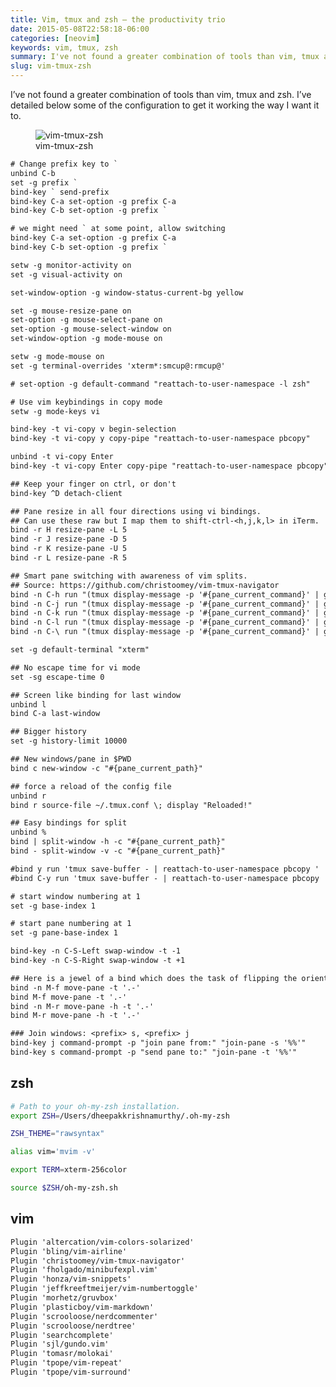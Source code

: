 ```yaml
---
title: Vim, tmux and zsh — the productivity trio
date: 2015-05-08T22:58:18-06:00
categories: [neovim]
keywords: vim, tmux, zsh
summary: I've not found a greater combination of tools than vim, tmux and zsh. I've detailed below some of the configuration ...
slug: vim-tmux-zsh
---
```


I've not found a greater combination of tools than vim, tmux and zsh. I've detailed below some of the configuration to get it working the way I want it to.

![vim-tmux-zsh](images/vim-tmux-zsh.png)

```default
# Change prefix key to `
unbind C-b
set -g prefix `
bind-key ` send-prefix
bind-key C-a set-option -g prefix C-a
bind-key C-b set-option -g prefix `

# we might need ` at some point, allow switching
bind-key C-a set-option -g prefix C-a
bind-key C-b set-option -g prefix `

setw -g monitor-activity on
set -g visual-activity on

set-window-option -g window-status-current-bg yellow

set -g mouse-resize-pane on
set-option -g mouse-select-pane on
set-option -g mouse-select-window on
set-window-option -g mode-mouse on

setw -g mode-mouse on
set -g terminal-overrides 'xterm*:smcup@:rmcup@'

# set-option -g default-command "reattach-to-user-namespace -l zsh"

# Use vim keybindings in copy mode
setw -g mode-keys vi

bind-key -t vi-copy v begin-selection
bind-key -t vi-copy y copy-pipe "reattach-to-user-namespace pbcopy"

unbind -t vi-copy Enter
bind-key -t vi-copy Enter copy-pipe "reattach-to-user-namespace pbcopy"

## Keep your finger on ctrl, or don't
bind-key ^D detach-client

## Pane resize in all four directions using vi bindings.
## Can use these raw but I map them to shift-ctrl-<h,j,k,l> in iTerm.
bind -r H resize-pane -L 5
bind -r J resize-pane -D 5
bind -r K resize-pane -U 5
bind -r L resize-pane -R 5

## Smart pane switching with awareness of vim splits.
## Source: https://github.com/christoomey/vim-tmux-navigator
bind -n C-h run "(tmux display-message -p '#{pane_current_command}' | grep -iqE '(^|\/)g?(view|vim?)(diff)?$' && tmux send-keys C-h) || tmux select-pane -L"
bind -n C-j run "(tmux display-message -p '#{pane_current_command}' | grep -iqE '(^|\/)g?(view|vim?)(diff)?$' && tmux send-keys C-j) || tmux select-pane -D"
bind -n C-k run "(tmux display-message -p '#{pane_current_command}' | grep -iqE '(^|\/)g?(view|vim?)(diff)?$' && tmux send-keys C-k) || tmux select-pane -U"
bind -n C-l run "(tmux display-message -p '#{pane_current_command}' | grep -iqE '(^|\/)g?(view|vim?)(diff)?$' && tmux send-keys C-l) || tmux select-pane -R"
bind -n C-\ run "(tmux display-message -p '#{pane_current_command}' | grep -iqE '(^|\/)g?(view|vim?)(diff)?$' && tmux send-keys 'C-\\') || tmux select-pane -l"

set -g default-terminal "xterm"

## No escape time for vi mode
set -sg escape-time 0

## Screen like binding for last window
unbind l
bind C-a last-window

## Bigger history
set -g history-limit 10000

## New windows/pane in $PWD
bind c new-window -c "#{pane_current_path}"

## force a reload of the config file
unbind r
bind r source-file ~/.tmux.conf \; display "Reloaded!"

## Easy bindings for split
unbind %
bind | split-window -h -c "#{pane_current_path}"
bind - split-window -v -c "#{pane_current_path}"

#bind y run 'tmux save-buffer - | reattach-to-user-namespace pbcopy '
#bind C-y run 'tmux save-buffer - | reattach-to-user-namespace pbcopy '

# start window numbering at 1
set -g base-index 1

# start pane numbering at 1
set -g pane-base-index 1

bind-key -n C-S-Left swap-window -t -1
bind-key -n C-S-Right swap-window -t +1

## Here is a jewel of a bind which does the task of flipping the orientation of the current pane with the pane before it (in the ordering) -- I had a SO question on this and nobody answered.
bind -n M-f move-pane -t '.-'
bind M-f move-pane -t '.-'
bind -n M-r move-pane -h -t '.-'
bind M-r move-pane -h -t '.-'

### Join windows: <prefix> s, <prefix> j
bind-key j command-prompt -p "join pane from:" "join-pane -s '%%'"
bind-key s command-prompt -p "send pane to:" "join-pane -t '%%'"
```

## zsh

```zsh
# Path to your oh-my-zsh installation.
export ZSH=/Users/dheepakkrishnamurthy/.oh-my-zsh

ZSH_THEME="rawsyntax"

alias vim='mvim -v'

export TERM=xterm-256color

source $ZSH/oh-my-zsh.sh
```

## vim

```default
Plugin 'altercation/vim-colors-solarized'
Plugin 'bling/vim-airline'
Plugin 'christoomey/vim-tmux-navigator'
Plugin 'fholgado/minibufexpl.vim'
Plugin 'honza/vim-snippets'
Plugin 'jeffkreeftmeijer/vim-numbertoggle'
Plugin 'morhetz/gruvbox'
Plugin 'plasticboy/vim-markdown'
Plugin 'scrooloose/nerdcommenter'
Plugin 'scrooloose/nerdtree'
Plugin 'searchcomplete'
Plugin 'sjl/gundo.vim'
Plugin 'tomasr/molokai'
Plugin 'tpope/vim-repeat'
Plugin 'tpope/vim-surround'
```
